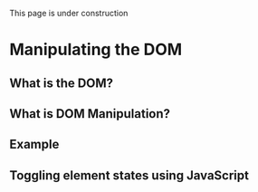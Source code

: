 
<Callout>This page is under construction</Callout>

# Manipulating the DOM

## What is the DOM?

## What is DOM Manipulation?

## Example

## Toggling element states using JavaScript

